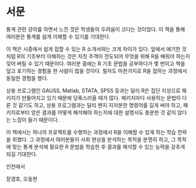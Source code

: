 # 서문 {-}

통계 관련 강의를 하면서 느낀 것은 학생들의 두려움이 크다는 것이었다.  이 책을 통해 여러분은 통계를 쉽게 이해할 수 있기를 기대한다.

이 책은 시중에서 쉽게 접할 수 있는 R 소개서와는 크게 차이가 있다. 앞에서 얘기한 것처럼 R의 기초부터 이해하는 것은 자칫 주객이 전도되어 무엇을 위해 R을 배워야 하는지 잊어 버릴 수 있기 때문이다. 여러분 중에는 R 기초 문법을 공부하다가 몇 번이고 책을 덮고 포기하는 경험을 한 사람이 많을 것이다. 필자도 마찬가지로 R을 접하는 과정에서 동일한 경험을 했다.

상용 프로그램인 GAUSS, Matlab, STATA, SPSS 등과는 달리 R은 집단 지성으로 패키지가 만들어지고 있기 때문에 당혹스러울 때가 많다. 패키지마다 사용하는 문법이 다른 것 같기도 하고, 상용 프로그램과는 달리 왠지 지저분한 명령어를 길게 써야 하고, 패키지로부터 얻은 결과를 어떻게 해석해야 하는지에 대한 설명서도 충분한 것 같지 않다는 느낌이 들기 때문이다.

이 책에서는 하나의 프로젝트를 수행하는 과정에서 R을 이해할 수 있게 하는 학습 전략을 취했다. 그 과정에서 여러분들이 사회 현상을 분석하는 목적을 분명히 하고, 그 목적에 맞는 통계 분석에 필요한 R 문법을 학습한 후 결과를 해석할 수 있는 능력을 갖추게 되길 기대한다. 

인천에서

장경호, 오동현

